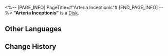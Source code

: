 <%-- [PAGE_INFO]
PageTitle=#"Arteria Inceptionis"#
[END_PAGE_INFO] --%>
{{Item Infobox
|id          = 210221
|image       = Item Arteria Inceptionis.png
|type        = Disk
|invCategory = Valuables
|rarity      = 3
|effect      = A record that can be played on the Express' phonograph. It might be a chance acquisition or a gift from someone else. All sorts of memories surge up when the music plays &mdash; the smiles, encounters, touches, and the excitement of battle. Maybe that is why people still collect records even as society rapidly advances.<br />The current record contains the track "Arteria Inceptionis."
|description = <br />''Verdurous arbor, sprout again from shriveled bough. Old immortal dreams, wake then regress to slumber.''
}}
'''"Arteria Inceptionis"''' is a [[Disk]].

==Other Languages==
{{Other Languages
|en   = "Arteria Inceptionis"
|zhs  = 《玄牝之门，万类之根》
|zht  = 〈玄牝之門，萬類之根〉
|ja   = 『玄牝の門、万類の根』
|ko   = ≪현빈지문, 만물의 근원≫
|es   = Arteria inceptionis
|fr   = « Arteria Inceptionis »
|ru   = Arteria Inceptionis
|th   = Arteria Inceptionis
|vi   = Cổng Ngọc, Gốc Rễ
|de   = „Arteria Inceptionis“
|id   = "Arteria Inceptionis"
|pt   = "Arteria Inceptionis"
}}

==Change History==
{{Change History|2.0}}